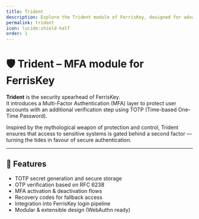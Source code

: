 ```yaml
---
title: Trident
description: Explore the Trident module of FerrisKey, designed for advanced role management and permissions
permalink: trident
icon: lucide:shield-half
order: 1
---
```


# 🛡️ Trident – MFA module for FerrisKey

**Trident** is the security spearhead of FerrisKey.  
It introduces a Multi-Factor Authentication (MFA) layer to protect user accounts with an additional verification step using TOTP (Time-based One-Time Password).

Inspired by the mythological weapon of protection and control, Trident ensures that access to sensitive systems is gated behind a second factor — turning the tides in favour of secure authentication.

---

## 🔧 Features

- TOTP secret generation and secure storage
- OTP verification based on RFC 6238
- MFA activation & deactivation flows
- Recovery codes for fallback access
- Integration into FerrisKey login pipeline
- Modular & extensible design (WebAuthn ready)

